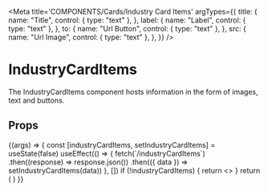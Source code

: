 
<Meta
  title='COMPONENTS/Cards/Industry Card Items'
  argTypes={{
    title: {
      name: "Title",
      control: { type: "text" },
    },
    label: {
      name: "Label",
      control: { type: "text" },
    },
    to: {
      name: "Url Button",
      control: { type: "text" },
    },
    src: {
      name: "Url Image",
      control: { type: "text" },
    },
  }}
/>

# IndustryCardItems

The IndustryCardItems component hosts information in the form of images, text and buttons.

## Props

<Props of={IndustryCardItems} />

<Preview>
  <Story name='Industry Card Items'>
    {(args) => {
      const [industryCardItems, setIndustryCardItems] = useState(false)
      useEffect(() => {
        fetch(`/industryCardItems`)
          .then((response) => response.json())
          .then(({ data }) => setIndustryCardItems(data))
      }, [])
      if (!industryCardItems) {
        return <></>
      }
      return (
        <IndustryCardItems
          title={args.title || industryCardItems.text}
          image={{src: args.src || industryCardItems.image.src, alt: industryCardItems.image.alt}}
					cta={{to: args.to || industryCardItems.cta.link, label: args.label || industryCardItems.cta.label}}
					information={industryCardItems.information}
        />
      )
    }}
  </Story>
</Preview>
